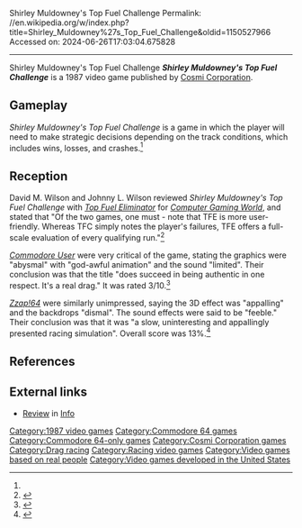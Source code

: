 Shirley Muldowney's Top Fuel Challenge
Permalink: //en.wikipedia.org/w/index.php?title=Shirley_Muldowney%27s_Top_Fuel_Challenge&oldid=1150527966
Accessed on: 2024-06-26T17:03:04.675828



------
Shirley Muldowney's Top Fuel Challenge
{{Short description|1987 video game}}
{{Infobox video game
| collapsible = 
| state = 
| italic title = 
| title = Shirley Muldowney's Top Fuel Challenge
| image = Shirley Muldowney's Top Fuel Challenge cover.jpg
| alt = 
| caption = 
| developer = 
| publisher = [[Cosmi Corporation]]
| series = 
| engine = 
| platforms = [[Commodore 64]]
| released = 1987
| genre = Racing
| modes = 
}}
'''''Shirley Muldowney's Top Fuel Challenge''''' is a 1987 video game published by [[Cosmi Corporation]].

==Gameplay==
''Shirley Muldowney's Top Fuel Challenge'' is a game in which the player will need to make strategic decisions depending on the track conditions, which includes wins, losses, and crashes.<ref name="CGW46"/>

==Reception==
David M. Wilson and Johnny L. Wilson reviewed ''Shirley Muldowney's Top Fuel Challenge'' with ''[[Top Fuel Eliminator]]'' for ''[[Computer Gaming World]]'', and stated that "Of the two games, one must - note that TFE is more user-friendly. Whereas TFC simply notes the player's failures, TFE offers a full-scale evaluation of every qualifying run."<ref name="CGW46">{{cite magazine |last1=Wilson |first1=David M. |last2=Wilson |first2=Johnny L. |title=The Boys of Spring: A Computer Sports Survey |magazine=Computer Gaming World |date=April 1988 |volume=1 |issue=46 |pages=14}}</ref>

''[[Commodore User]]'' were very critical of the game, stating the graphics were "abysmal" with "god-awful animation" and the sound "limited". Their conclusion was that the title "does succeed in being authentic in one respect. It's a real drag." It was rated 3/10.<ref>{{Cite web|url=https://archive.org/details/CommodoreUserIssue561988May/page/n31/mode/1up|title = Commodore_User_Issue_56_1988_May}}</ref>

''[[Zzap!64]]'' were similarly unimpressed, saying the 3D effect was "appalling" and the backdrops "dismal". The sound effects were said to be "feeble." Their conclusion was that it was "a slow, uninteresting and appallingly presented racing simulation". Overall score was 13%.<ref>{{Cite web|url=https://archive.org/details/zzap64-magazine-037/page/n29/mode/1up?view=theater|title=ZZap!64 Magazine Issue 037|date=May 1988}}</ref>

==References==
{{reflist}}

==External links==
*[https://archive.org/details/info-magazine-23/page/n77/mode/2up Review] in [[.info (magazine)|Info]]

[[Category:1987 video games]]
[[Category:Commodore 64 games]]
[[Category:Commodore 64-only games]]
[[Category:Cosmi Corporation games]]
[[Category:Drag racing]]
[[Category:Racing video games]]
[[Category:Video games based on real people]]
[[Category:Video games developed in the United States]]